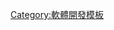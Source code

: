 {{navbox
|name  = Integrated development environments for .NET
|title = [[.NET Framework|.NET]]的[[整合開發環境]]
|state = {{{state|}}}
|listclass = hlist
|belowclass = hlist

|list1  =
*[[Compilr]]
*[[MonoDevelop]]
*[[SharpDevelop]]
*[[Microsoft Visual Studio|Visual Studio]]
**[[Microsoft Blend|Blend]]
**[[Microsoft Visual Studio Express|Express]]

| below =
*'''[[:Category:整合開發環境|目錄]]'''
*'''[[整合開發環境列表|列表比較]]'''

}}<noinclude>
[[Category:軟體開發模板]]
</noinclude>